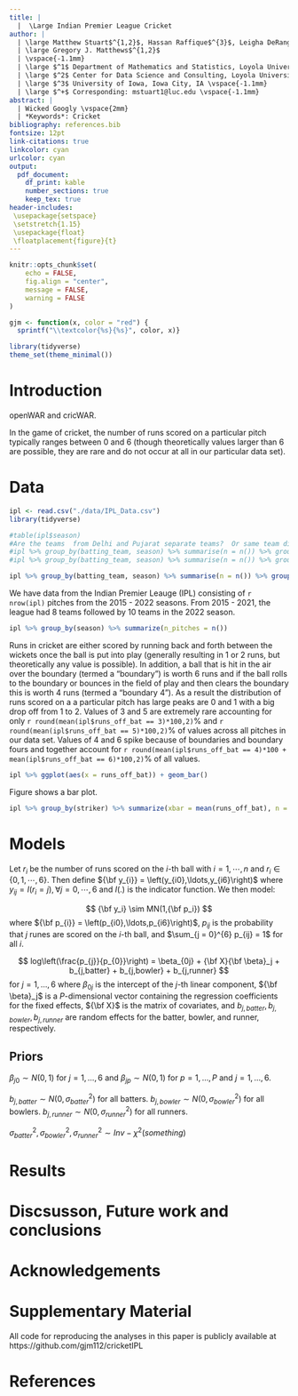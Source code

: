 ```yaml
---
title: |
  |  \Large Indian Premier League Cricket
author: | 
  | \large Matthew Stuart$^{1,2}$, Hassan Raffique$^{3}$, Leigha DeRango$^1$
  | \large Gregory J. Matthews$^{1,2}$
  | \vspace{-1.1mm}
  | \large $^1$ Department of Mathematics and Statistics, Loyola University Chicago, Chicago, IL, USA \vspace{-1.1mm}
  | \large $^2$ Center for Data Science and Consulting, Loyola University Chicago, Chicago, IL, USA \vspace{-1.1mm}
  | \large $^3$ University of Iowa, Iowa City, IA \vspace{-1.1mm}
  | \large $^+$ Corresponding: mstuart1@luc.edu \vspace{-1.1mm}
abstract: |
  | Wicked Googly \vspace{2mm}
  | *Keywords*: Cricket
bibliography: references.bib
fontsize: 12pt
link-citations: true
linkcolor: cyan
urlcolor: cyan
output:
  pdf_document:
    df_print: kable
    number_sections: true
    keep_tex: true
header-includes:
 \usepackage{setspace}
 \setstretch{1.15}
 \usepackage{float}
 \floatplacement{figure}{t}
---
```


```r
knitr::opts_chunk$set(
	echo = FALSE,
	fig.align = "center",
	message = FALSE,
	warning = FALSE
)

gjm <- function(x, color = "red") {
  sprintf("\\textcolor{%s}{%s}", color, x)}
```

\newcommand{\iid}{\overset{iid}{\sim}}

```r
library(tidyverse)
theme_set(theme_minimal())
```

\newpage

# Introduction {#sec:intro}
openWAR and cricWAR.  

In the game of cricket, the number of runs scored on a particular pitch typically ranges between 0 and 6 (though theoretically values larger than 6 are possible, they are rare and do not occur at all in our particular data set).  

# Data {#sec:data}


```r
ipl <- read.csv("./data/IPL_Data.csv")
library(tidyverse)

#table(ipl$season)
#Are the teams  from Delhi and Pujarat separate teams?  Or same team different name?  
#ipl %>% group_by(batting_team, season) %>% summarise(n = n()) %>% group_by(batting_team) %>% summarise(n = n())
#ipl %>% group_by(batting_team, season) %>% summarise(n = n()) %>% group_by(season) %>% summarise(n = n()) 
```

```r
ipl %>% group_by(batting_team, season) %>% summarise(n = n()) %>% group_by(season) %>% summarise(n_teams = n()) 
```

We have data from the Indian Premier Leauge (IPL) consisting of `r nrow(ipl)` pitches from the 2015 - 2022 seasons. From 2015 - 2021, the league had 8 teams followed by 10 teams in the 2022 season.  
```r
ipl %>% group_by(season) %>% summarize(n_pitches = n())
```
Runs in cricket are either scored by running back and forth between the wickets once the ball is put into play (generally resulting in 1 or 2 runs, but theoretically any value is possible).  In addition, a ball that is hit in the air over the boundary (termed a "boundary") is worth 6 runs and if the ball rolls to the boundary or bounces in the field of play and then clears the boundary this is worth 4 runs (termed a "boundary 4").  As a result the distribution of runs scored on a a particular pitch has large peaks are 0 and 1 with a big drop off from 1 to 2.  Values of 3 and 5 are extremely rare accounting for only `r round(mean(ipl$runs_off_bat == 3)*100,2)`% and `r round(mean(ipl$runs_off_bat == 5)*100,2)`% of values across all pitches in our data set.  Values of 4 and 6 spike because of boundaries and boundary fours and together account for `r round(mean(ipl$runs_off_bat == 4)*100 + mean(ipl$runs_off_bat == 6)*100,2)`% of all values.  

```r
ipl %>% ggplot(aes(x = runs_off_bat)) + geom_bar()
```
Figure \ref{fig:bar} shows a bar plot.  

```r
ipl %>% group_by(striker) %>% summarize(xbar = mean(runs_off_bat), n = n()) %>% arrange(-xbar) %>% filter(n > 500)
```

# Models {#sec:models}
Let $r_i$ be the number of runs scored on the $i$-th ball with $i=1,\cdots,n$ and $r_i \in \left\{0,1,\cdots,6\right\}$.  Then define ${\bf y_{i}} = \left(y_{i0},\ldots,y_{i6}\right)$ where $y_{ij} = I(r_i = j), \forall j = 0, \cdots, 6$ and $I(.)$ is the indicator function.  We then model: 

$$
{\bf y_i} \sim MN(1,{\bf p_i})
$$
where ${\bf p_{i}} = \left(p_{i0},\ldots,p_{i6}\right)$, $p_{ij}$ is the probability that $j$ runes are scored on the $i$-th ball, and $\sum_{j = 0}^{6} p_{ij} = 1$ for all $i$.  

$$
log\left(\frac{p_{j}}{p_{0}}\right) = \beta_{0j} + {\bf X}{\bf \beta}_j + b_{j,batter} + b_{j,bowler} + b_{j,runner}
$$
for $j = 1,\ldots,6$ where $\beta_{0j}$ is the intercept of the $j$-th linear component, ${\bf \beta}_j$ is a $P$-dimensional vector containing the regression coefficients for the fixed effects, ${\bf X}$ is the matrix of covariates, and $b_{j,batter}, b_{j,bowler}, b_{j,runner}$ are random effects for the batter, bowler, and runner, respectively.

## Priors
<!-- whatever priors we decide to use-->
$\beta_{j0} \sim N(0,1)$ for $j = 1, \ldots, 6$ and $\beta_{jp} \sim N(0,1)$ for $p = 1, \ldots, P$ and $j = 1, \ldots, 6$. 

$b_{j,batter} \sim N(0,\sigma^2_{batter})$ for all batters.
$b_{j,bowler} \sim N(0,\sigma^2_{bowler})$ for all bowlers.
$b_{j,runner} \sim N(0,\sigma^2_{runner})$ for all runners.  

$\sigma^2_{batter}, \sigma^2_{bowler}, \sigma^2_{runner} \sim Inv-\chi^2(something)$



# Results {#sec:results}

# Discsusson, Future work and conclusions {#sec:conclusions}

# Acknowledgements {-}

# Supplementary Material {-}

All code for reproducing the analyses in this paper is publicly available at https://github.com/gjm112/cricketIPL

# References
